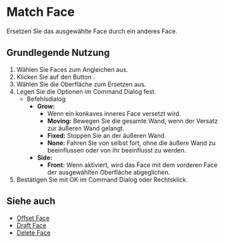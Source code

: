 
# Match Face

<Reference shortcut="" command="Match Face" button="Rechts von der Befehlsleiste" />

Ersetzen Sie das ausgewählte Face durch ein anderes Face.

## Grundlegende Nutzung

1. Wählen Sie Faces zum Angleichen aus.
2. Klicken Sie auf den Button <ButtonIcon type="button-match-face" />.
3. Wählen Sie die Oberfläche zum Ersetzen aus.
4. Legen Sie die Optionen im Command Dialog fest.
    - <Kst>Befehlsdialog</Kst>
        - **Grow:**
            - Wenn ein konkaves inneres Face versetzt wird.
            - **Moving:** Bewegen Sie die gesamte Wand, wenn der Versatz zur äußeren Wand gelangt.
            - **Fixed:** Stoppen Sie an der äußeren Wand.
            - **None:** Fahren Sie von selbst fort, ohne die äußere Wand zu beeinflussen oder von ihr beeinflusst zu werden.
        - **Side:** 
            - **Front:** Wenn aktiviert, wird das Face mit dem vorderen Face der ausgewählten Oberfläche abgeglichen.
5. Bestätigen Sie mit OK im Command Dialog oder Rechtsklick.

<VideoPlayer fileName="match-face"/>

## Siehe auch
- [Offset Face](offset-face)
- [Draft Face](draft-face)
- [Delete Face](delete-face)